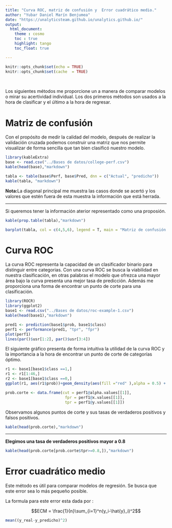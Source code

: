 ```yaml
---
title: "Curva ROC, matriz de confusión y  Error cuadrático medio."
author: "Yubar Daniel Marín Benjumea"
date: "https://unalyticsteam.github.io/unalytics.github.io/"
output: 
  html_document:
    theme : cosmo
    toc : true
    highlight: tango
    toc_float: true

---
```


```r
knitr::opts_chunk$set(echo = TRUE)
knitr::opts_chunk$set(cache  = TRUE)
```


<br>

Los siguientes métodos me proporcione un a manera de comparar modelos o mirar su acertividad individual. Los dos primeros métodos son usados a la hora de clasificar y el último a la hora de regresar.

# Matriz de confusión

Con el propósito de medir la calidad del modelo, después de realizar la validación cruzada podemos construir una matriz que nos permite visualizar de forma sencilla que tan bien clasificó nuestro modelo.


```r
library(kableExtra)
base <- read.csv("../Bases de datos/college-perf.csv")
kable(head(base),"markdown")
```
```r
tabla <- table(base$Perf, base$Pred, dnn = c("Actual", "predicho"))
kable(tabla, "markdown")
```

**Nota:**La diagonal principal me muestra las casos donde se acertó  y los valores que estén fuera de esta muestra la información que está herrada.


***


Si queremos tener la información aterior representado como una proposión.

```r
kable(prop.table(tabla),"markdown")
```
```r
barplot(tabla, col = c(4,5,6), legend = T, main = "Matriz de confusión de forma gráfica")
```

# Curva ROC

La curva ROC representa la capacidad de un clasificador binario  para distinguir entre categorias. Con una curva ROC se busca la  viabilidad en nuestra clasificación, en otras palabras el modelo que ofrezca una mayor área bajo la curva presenta una mejor tasa de predicción. Además  me proporciona una forma de encontrar un punto de corte para una clasificación.


```r
library(ROCR)
library(ggplot2)
base1 <- read.csv("../Bases de datos/roc-example-1.csv")
kable(head(base1),"markdown")
```





```r
pred1 <- prediction(base1$prob, base1$class)
perf1 <- performance(pred1, "tpr", "fpr")
plot(perf1)
lines(par()$usr[1:2], par()$usr[3:4])
```

El siguiente gráfico presenta de forma intuitiva la utilidad de la curva ROC y la importancia a la hora de encontrar un punto de corte de categorías óptimo.


```r
r1 <- base1[base1$class ==1,]
r1 <- r1[1:46,]
r2 <- base1[base1$class ==0,]
ggplot(r1, aes(r1$prob))+geom_density(aes(fill ="red" ),alpha = 0.5) + geom_density(aes(r2$prob, fill ="purple" , alpha = 0.5), show.legend = F)+ labs(x = "Punto de corte") + scale_fill_discrete(name = "Categoria",labels = c("Enfermos","No enfermos","corte"))+ geom_vline(aes(xintercept = 0.5, color = "red"))+geom_vline(aes(xintercept = 0.8, color = "red"))+ geom_vline(aes(xintercept = 0, color = "red"))+ geom_vline(aes(xintercept = 1, color = "red")) + theme_bw(base_family = "Courier")

```


```r
prob.corte <- data.frame(cut = perf1@alpha.values[[1]],
                          fpr = perf1@x.values[[1]],
                          tpr = perf1@y.values[[1]])
```


Observamos algunos puntos de corte y sus tasas de verdaderos positivos y falsos positivos.

```r
kable(head(prob.corte),"markdown")

```


***

**Elegimos una tasa de verdaderos positivos mayor a 0.8**

```r
kable(head(prob.corte[prob.corte$tpr>=0.8,]),"markdown")
```

# Error cuadrático medio


Este método es útil para comparar modelos de regresión. Se busca que este error sea lo más pequeño posible.

La formula para este error esta dada por :

$$ECM = \frac{1}{n}\sum_{i=1}^n(y_i-\hat{y}_i)^2$$


```r
mean((y_real-y_predicho)^2)
```

